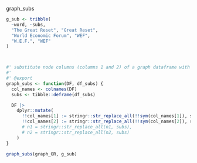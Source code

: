 graph_subs

```r
g_sub <- tribble(
  ~word, ~subs,
  "The Great Reset", "Great Reset",
  "World Economic Forum", "WEF",
  "W.E.F.", "WEF"
)



#' substitute node columns (columns 1 and 2) of a graph dataframe with a dictionoary of substitutions
#'
#' @export
graph_subs <- function(DF, df_subs) {
  col_names <- colnames(DF)
  subs <- tibble::deframe(df_subs)

  DF |>
    dplyr::mutate(
      !!col_names[1] := stringr::str_replace_all(!!sym(col_names[1]), subs),
      !!col_names[2] := stringr::str_replace_all(!!sym(col_names[2]), subs)
      # n1 = stringr::str_replace_all(n1, subs),
      # n2 = stringr::str_replace_all(n2, subs)
    )
}

graph_subs(graph_GR, g_sub)
```
